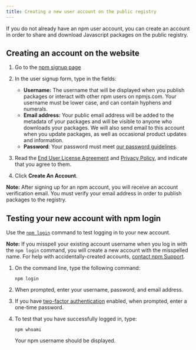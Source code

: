 ```yaml
---
title: Creating a new user account on the public registry
---
```


If you do not already have an npm user account, you can create an account in order to share and download Javascript packages on the public registry.

## Creating an account on the website

1. Go to the [npm signup page](https://www.npmjs.com/signup)

2. In the user signup form, type in the fields:

   - **Username:** The username that will be displayed when you publish packages or interact with other npm users on npmjs.com. Your username must be lower case, and can contain hyphens and numerals.
   - **Email address:** Your public email address will be added to the metadata of your packages and will be visible to anyone who downloads your packages. We will also send email to this account when you update packages, as well as occasional product updates and information.
   - **Password**: Your password must meet [our password guidelines](creating-a-strong-password).

   <Screenshot src="/getting-started/setting-up-your-npm-user-account/signup-form.png" alt="Screenshot of the signup form" />

3. Read the [End User License Agreement](https://www.npmjs.com/policies/terms) and [Privacy Policy](https://www.npmjs.com/policies/privacy), and indicate that you agree to them.

   <Screenshot src="/getting-started/setting-up-your-npm-user-account/privacy-policy.png" alt="Screenshot of the privacy policy" />

4. Click **Create An Account**.

   <Screenshot src="/getting-started/setting-up-your-npm-user-account/create-account-button.png" alt="Screenshot of the create account button" />

<Note>

**Note:** After signing up for an npm account, you will receive an account verification email. You must verify your email address in order to publish packages to the registry.

</Note>

## Testing your new account with npm login

Use the <a href="https://docs.npmjs.com/cli/adduser">`npm login`</a> command to test logging in to your new account.

<Note>

**Note:** If you misspell your existing account username when you log in with the `npm login` command, you will create a new account with the misspelled name. For help with accidentally-created accounts, <a href="https://www.npmjs.com/support">contact npm Support</a>.

</Note>

1. On the command line, type the following command:

   ```
   npm login
   ```

2. When prompted, enter your username, password, and email address.
3. If you have [two-factor authentication](about-two-factor-authentication) enabled, when prompted, enter a one-time password.
4. To test that you have successfully logged in, type:

   ```
   npm whoami
   ```

   Your npm username should be displayed.
